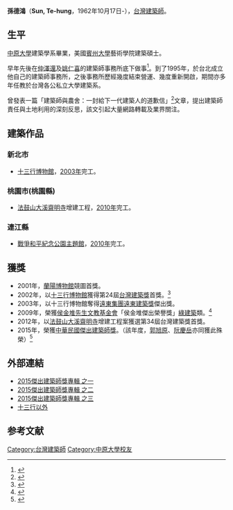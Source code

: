 {{Infobox_Person
| name = 孫德鴻
| other_names = 
| Sex = 男
| image = 
| image_size = 
| nationality ={{ROC}}
| birth_date = {{birth date and age|1962|10|17}}
| birth_place = {{TWN}}
| occupation = [[建築師|建築師]]
| education=[[中原大學|中原大學]]建築學系畢業<br>[[賓州大學|賓州大學]]藝術學院建築碩士
| parents = 
| spouse = 
| website = 
| footnotes =
| religion = 
| awards =[[蘭陽博物館|蘭陽博物館]]競圖首獎<br>[[台灣建築獎|台灣建築獎]]首獎<br>[[遠東建築獎|遠東建築獎]]傑出獎<br>[[侯金堆先生文教基金會|侯金堆先生文教基金會]]侯金堆傑出榮譽獎綠建築類<br>[[中華民國傑出建築師獎|中華民國傑出建築師獎]]
| work =
* [[十三行博物館|十三行博物館]]
* [[戰爭和平紀念公園主題館|戰爭和平紀念公園主題館]]
* [[法鼓山|法鼓山]][[大溪齋明寺|大溪齋明寺]]增建
}}

'''孫德鴻'''（'''Sun, Te-hung'''，1962年10月17日-），[[台灣|台灣]][[建築師|建築師]]。

==生平==
[[中原大學|中原大學]]建築學系畢業，美國[[賓州大學|賓州大學]]藝術學院建築碩士。

早年先後在[[仲澤還|仲澤還]]及[[姚仁喜|姚仁喜]]的建築師事務所底下做事<ref>{{Cite web |url=http://www.conde-design.com/240%E6%9C%9F%E5%90%8D%E5%B8%AB%E7%89%B9%E5%AF%AB%20%E5%AD%AB%E5%BE%B7%E9%B4%BB.php |title=當代設計雜誌240期名師特寫：孫德鴻 |accessdate=2020-10-06 |archive-date=2015-09-18 |archive-url=https://web.archive.org/web/20150918083606/http://www.conde-design.com/240%E6%9C%9F%E5%90%8D%E5%B8%AB%E7%89%B9%E5%AF%AB%20%E5%AD%AB%E5%BE%B7%E9%B4%BB.php |dead-url=yes }}</ref>。到了1995年，於台北成立他自己的建築師事務所，之後事務所歷經幾度結束營運、幾度重新開啟，期間亦多年任教於台灣各公私立大學建築系。

曾發表一篇「建築師與農舍：一封給下一代建築人的道歉信」<ref>{{Cite web |url=http://fleishmannfan.pixnet.net/blog/post/20296609 |title=建築師與農舍：一封給下一代建築人的道歉信 |accessdate=2016-01-30 |archive-date=2016-02-05 |archive-url=https://web.archive.org/web/20160205152438/http://fleishmannfan.pixnet.net/blog/post/20296609 |dead-url=no }}</ref>文章，提出建築師責任與土地利用的深刻反思，該文引起大量網路轉載及業界關注。

== 建築作品 ==
=== 新北市 ===
* [[新北市立十三行博物館|十三行博物館]]，[[2003年|2003年]]完工。
=== 桃園市(桃園縣) ===
* [[法鼓山|法鼓山]][[大溪齋明寺|大溪齋明寺]]增建工程，[[2010年|2010年]]完工。

=== 連江縣 ===
* [[戰爭和平紀念公園主題館|戰爭和平紀念公園主題館]]，[[2010年|2010年]]完工。

==獲獎==
*2001年，[[蘭陽博物館|蘭陽博物館]]競圖首獎。
*2002年，以[[十三行博物館|十三行博物館]]獲得第24屆[[台灣建築獎|台灣建築獎]]首獎。<ref>{{Cite web |url=http://www.twarchitect.org.tw/menu/up6-2.htm |title=「台灣建築獎」歷屆得獎名單 |accessdate=2016-01-30 |archive-date=2007-04-28 |archive-url=https://web.archive.org/web/20070428104000/http://www.twarchitect.org.tw/menu/up6-2.htm |dead-url=no }}</ref>
*2003年，以十三行博物館奪得[[遠東集團_(臺灣)|遠東集團]][[遠東建築獎|遠東建築獎]]傑出獎。
*2009年，榮獲[[侯金堆先生文教基金會|侯金堆先生文教基金會]]「侯金堆傑出榮譽獎」[[綠建築|綠建築]]類。<ref>{{Cite web |url=http://www.ctho.org.tw/award.HTM |title=「侯金堆傑出榮譽獎」歷屆得獎名單 |access-date=2016-01-30 |archive-date=2016-03-22 |archive-url=https://web.archive.org/web/20160322091716/http://www.ctho.org.tw/award.HTM |dead-url=yes }}</ref>
*2012年，以[[法鼓山|法鼓山]][[大溪齋明寺|大溪齋明寺]]增建工程案獲選第34屆台灣建築獎首獎。
*2015年，榮獲[[中華民國傑出建築師獎|中華民國傑出建築師獎]]。（該年度，[[郭旭原|郭旭原]]、[[阮慶岳|阮慶岳]]亦同獲此殊榮）<ref>{{Cite web |url=http://www.cpami.gov.tw/chinese/index.php?option=com_content&view=article&id=10115&Itemid=53 |title=中華民國「傑出建築師獎」歷屆得獎名單 |accessdate=2016-01-30 |archive-date=2016-02-06 |archive-url=https://web.archive.org/web/20160206205407/http://www.cpami.gov.tw/chinese/index.php?option=com_content&view=article&id=10115&Itemid=53 |dead-url=no }}</ref>

==外部連結==
* [http://www.cpami.gov.tw/chinese/filesys/file/chinese/dept/br1/br10411181.pdf  2015傑出建築師獎專輯 之一]
* [http://www.cpami.gov.tw/chinese/filesys/file/chinese/dept/br1/br10411182.pdf 2015傑出建築師獎專輯 之二]
* [http://www.cpami.gov.tw/chinese/filesys/file/chinese/dept/br1/br10411183.pdf  2015傑出建築師獎專輯 之三]
* [http://fleishmannfan.pixnet.net/blog  十三行以外]{{Wayback|url=http://fleishmannfan.pixnet.net/blog |date=20160205152550 }}

== 参考文献 ==
{{Reflist}}

[[Category:台灣建築師|Category:台灣建築師]]
[[Category:中原大學校友|Category:中原大學校友]]